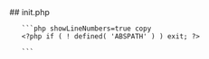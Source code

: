 

<div class="phpdocumentor-element -file">
    ## init.php

        

    
       ```php showLineNumbers=true copy
       <?php if ( ! defined( 'ABSPATH' ) ) exit; ?>


<script type="text/javascript">
	jQuery( document ).ready( function() {
		um_add_upgrade_log( '<?php echo esc_js( __( 'Upgrade form fields...', 'ultimate-member' ) ) ?>' );

		jQuery.ajax({
			url: wp.ajax.settings.url,
			type: 'POST',
			dataType: 'json',
			data: {
				action: 'um_balance_field215',
				nonce: um_admin_scripts.nonce
			},
			success: function( response ) {
				if ( typeof response.data.message != 'undefined' ) {
					um_add_upgrade_log( response.data.message );
					//switch to the next package
					um_run_upgrade();
				} else {
					um_wrong_ajax();
				}
			},
			error: function() {
				um_something_wrong();
			}
		});
	});
</script>
       ```
</div>

